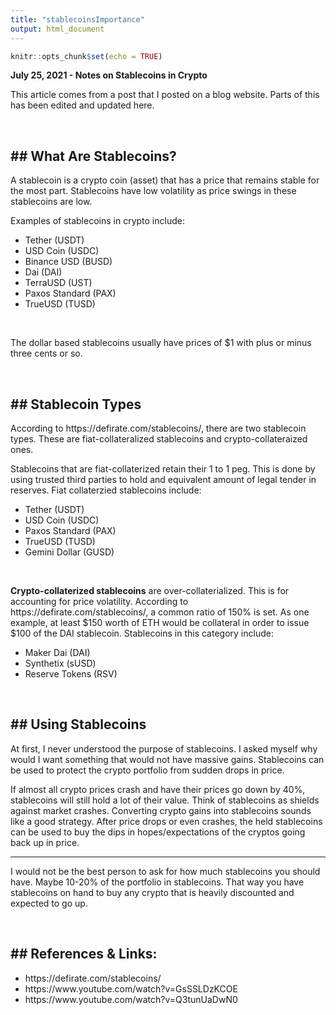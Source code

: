 ```yaml
---
title: "stablecoinsImportance"
output: html_document
---
```


```r
knitr::opts_chunk$set(echo = TRUE)
```

**July 25, 2021 - Notes on Stablecoins in Crypto**

This article comes from a post that I posted on a blog website. Parts of this has been edited and updated here.

&nbsp;

## What Are Stablecoins?
---

A stablecoin is a crypto coin (asset) that has a price that remains stable for the most part. Stablecoins have low volatility as price swings in these stablecoins are low. 

Examples of stablecoins in crypto include:

* Tether (USDT)
* USD Coin (USDC)
* Binance USD (BUSD)
* Dai (DAI)
* TerraUSD (UST)
* Paxos Standard (PAX)
* TrueUSD (TUSD)

&nbsp;

The dollar based stablecoins usually have prices of $1 with plus or minus three cents or so.

&nbsp;

## Stablecoin Types
---

According to https://defirate.com/stablecoins/, there are two stablecoin types. These are fiat-collateralized stablecoins and crypto-collateraized ones.

Stablecoins that are fiat-collaterized retain their 1 to 1 peg. This is done by using trusted third parties to hold and equivalent amount of legal tender in reserves. Fiat collaterzied stablecoins include:

* Tether (USDT)
* USD Coin (USDC)
* Paxos Standard (PAX)
* TrueUSD (TUSD)
* Gemini Dollar (GUSD)

&nbsp;

**Crypto-collaterized stablecoins** are over-collaterialized. This is for accounting for price volatility. According to https://defirate.com/stablecoins/, a common ratio of 150% is set. As one example, at least $150 worth of ETH would be collateral in order to issue $100 of the DAI stablecoin.
Stablecoins in this category include:

* Maker Dai (DAI)
* Synthetix (sUSD)
* Reserve Tokens (RSV)

&nbsp;

## Using Stablecoins
---

At first, I never understood the purpose of stablecoins. I asked myself why would I want something that would not have massive gains. Stablecoins can be used to protect the crypto portfolio from sudden drops in price.

If almost all crypto prices crash and have their prices go down by 40%, stablecoins will still hold a lot of their value. Think of stablecoins as shields against market crashes. Converting crypto gains into stablecoins sounds like a good strategy. After price drops or even crashes, the held stablecoins can be used to buy the dips in hopes/expectations of the cryptos going back up in price.

---

I would not be the best person to ask for how much stablecoins you should have. Maybe 10-20% of the portfolio in stablecoins. That way you have stablecoins on hand to buy any crypto that is heavily discounted and expected to go up.

&nbsp;

## References & Links:
---

* https://defirate.com/stablecoins/
* https://www.youtube.com/watch?v=GsSSLDzKCOE
* https://www.youtube.com/watch?v=Q3tunUaDwN0

&nbsp;



